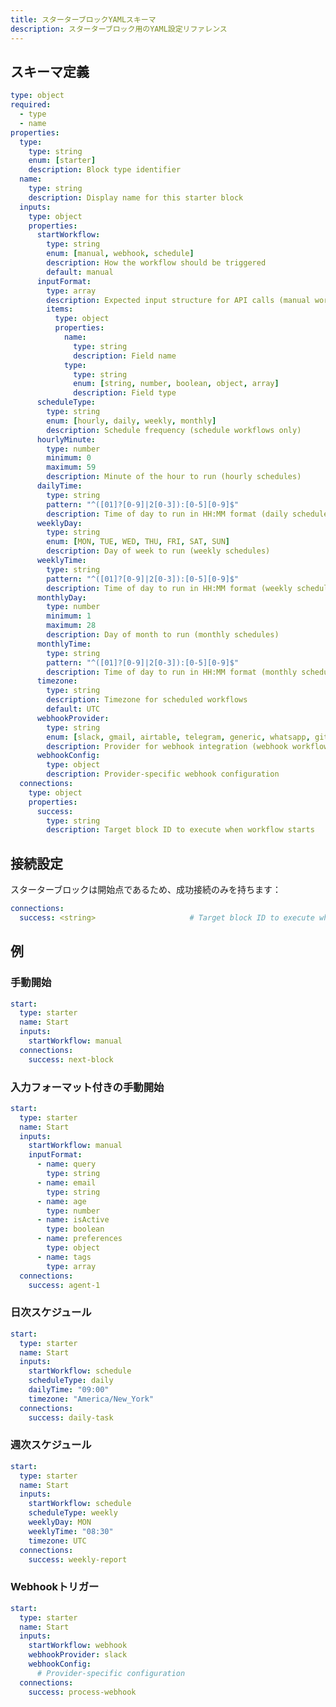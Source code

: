 ```yaml
---
title: スターターブロックYAMLスキーマ
description: スターターブロック用のYAML設定リファレンス
---
```


## スキーマ定義

```yaml
type: object
required:
  - type
  - name
properties:
  type:
    type: string
    enum: [starter]
    description: Block type identifier
  name:
    type: string
    description: Display name for this starter block
  inputs:
    type: object
    properties:
      startWorkflow:
        type: string
        enum: [manual, webhook, schedule]
        description: How the workflow should be triggered
        default: manual
      inputFormat:
        type: array
        description: Expected input structure for API calls (manual workflows)
        items:
          type: object
          properties:
            name:
              type: string
              description: Field name
            type:
              type: string
              enum: [string, number, boolean, object, array]
              description: Field type
      scheduleType:
        type: string
        enum: [hourly, daily, weekly, monthly]
        description: Schedule frequency (schedule workflows only)
      hourlyMinute:
        type: number
        minimum: 0
        maximum: 59
        description: Minute of the hour to run (hourly schedules)
      dailyTime:
        type: string
        pattern: "^([01]?[0-9]|2[0-3]):[0-5][0-9]$"
        description: Time of day to run in HH:MM format (daily schedules)
      weeklyDay:
        type: string
        enum: [MON, TUE, WED, THU, FRI, SAT, SUN]
        description: Day of week to run (weekly schedules)
      weeklyTime:
        type: string
        pattern: "^([01]?[0-9]|2[0-3]):[0-5][0-9]$"
        description: Time of day to run in HH:MM format (weekly schedules)
      monthlyDay:
        type: number
        minimum: 1
        maximum: 28
        description: Day of month to run (monthly schedules)
      monthlyTime:
        type: string
        pattern: "^([01]?[0-9]|2[0-3]):[0-5][0-9]$"
        description: Time of day to run in HH:MM format (monthly schedules)
      timezone:
        type: string
        description: Timezone for scheduled workflows
        default: UTC
      webhookProvider:
        type: string
        enum: [slack, gmail, airtable, telegram, generic, whatsapp, github, discord, stripe]
        description: Provider for webhook integration (webhook workflows only)
      webhookConfig:
        type: object
        description: Provider-specific webhook configuration
  connections:
    type: object
    properties:
      success:
        type: string
        description: Target block ID to execute when workflow starts
```

## 接続設定

スターターブロックは開始点であるため、成功接続のみを持ちます：

```yaml
connections:
  success: <string>                     # Target block ID to execute when workflow starts
```

## 例

### 手動開始

```yaml
start:
  type: starter
  name: Start
  inputs:
    startWorkflow: manual
  connections:
    success: next-block
```

### 入力フォーマット付きの手動開始

```yaml
start:
  type: starter
  name: Start
  inputs:
    startWorkflow: manual
    inputFormat:
      - name: query
        type: string
      - name: email
        type: string
      - name: age
        type: number
      - name: isActive
        type: boolean
      - name: preferences
        type: object
      - name: tags
        type: array
  connections:
    success: agent-1
```

### 日次スケジュール

```yaml
start:
  type: starter
  name: Start
  inputs:
    startWorkflow: schedule
    scheduleType: daily
    dailyTime: "09:00"
    timezone: "America/New_York"
  connections:
    success: daily-task
```

### 週次スケジュール

```yaml
start:
  type: starter
  name: Start
  inputs:
    startWorkflow: schedule
    scheduleType: weekly
    weeklyDay: MON
    weeklyTime: "08:30"
    timezone: UTC
  connections:
    success: weekly-report
```

### Webhookトリガー

```yaml
start:
  type: starter
  name: Start
  inputs:
    startWorkflow: webhook
    webhookProvider: slack
    webhookConfig:
      # Provider-specific configuration
  connections:
    success: process-webhook
```